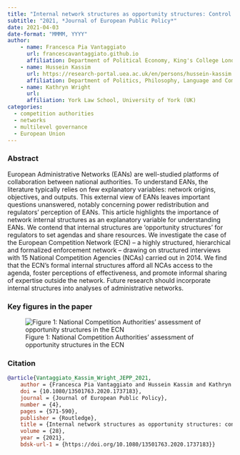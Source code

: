 ```yaml
---
title: "Internal network structures as opportunity structures: Control and effectiveness in the European competition network." 
subtitle: "2021, *Journal of European Public Policy*"
date: 2021-04-03
date-format: "MMMM, YYYY"
author:
    - name: Francesca Pia Vantaggiato
      url: francescavantaggiato.github.io
      affiliation: Department of Political Economy, King's College London (UK)
    - name: Hussein Kassim
      url: https://research-portal.uea.ac.uk/en/persons/hussein-kassim
      affiliation: Department of Politics, Philosophy, Language and Communication Studies, University of East Anglia (UK)
    - name: Kathryn Wright
      url: 
      affiliation: York Law School, University of York (UK)
categories: 
  - competition authorities
  - networks
  - multilevel governance
  - European Union
---
```


### Abstract

European Administrative Networks (EANs) are well-studied platforms of collaboration between national authorities. To understand EANs, the literature typically relies on few explanatory variables: network origins, objectives, and outputs. This external view of EANs leaves important questions unanswered, notably concerning power redistribution and regulators’ perception of EANs. This article highlights the importance of network internal structures as an explanatory variable for understanding EANs. We contend that internal structures are ‘opportunity structures’ for regulators to set agendas and share resources. We investigate the case of the European Competition Network (ECN) – a highly structured, hierarchical and formalized enforcement network – drawing on structured interviews with 15 National Competition Agencies (NCAs) carried out in 2014. We find that the ECN’s formal internal structures afford all NCAs access to the agenda, foster perceptions of effectiveness, and promote informal sharing of expertise outside the network. Future research should incorporate internal structures into analyses of administrative networks.

### Key figures in the paper

![Figure 1: National Competition Authorities' assessment of opportunity structures in the ECN](opp_structures_JEPP2021.png)

### Citation

``` bibtex
@article{Vantaggiato_Kassim_Wright_JEPP_2021,
	author = {Francesca Pia Vantaggiato and Hussein Kassim and Kathryn Wright},
	doi = {10.1080/13501763.2020.1737183},
	journal = {Journal of European Public Policy},
	number = {4},
	pages = {571-590},
	publisher = {Routledge},
	title = {Internal network structures as opportunity structures: control and effectiveness in the European Competition Network},
	volume = {28},
	year = {2021},
	bdsk-url-1 = {https://doi.org/10.1080/13501763.2020.1737183}}
```


